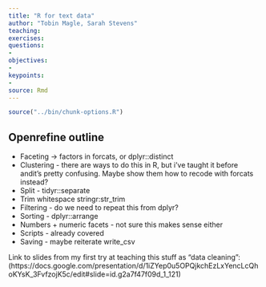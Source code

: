 ```yaml
---
title: "R for text data"
author: "Tobin Magle, Sarah Stevens"
teaching: 
exercises: 
questions:
- 
objectives:
- 
keypoints:
- 
source: Rmd
---
```


```r
source("../bin/chunk-options.R")
```

## Openrefine outline

- Faceting -> factors in forcats, or dplyr::distinct
- Clustering - there are ways to do this in R, but i’ve taught it before andit’s pretty confusing. Maybe show them how to recode with forcats instead?
- Split - tidyr::separate
- Trim whitespace stringr:str_trim
- Filtering - do we need to repeat this from dplyr?
- Sorting - dplyr::arrange
- Numbers + numeric facets - not sure this makes sense either
- Scripts - already covered
- Saving - maybe reiterate write_csv

Link to slides from my first try at teaching this stuff as "data cleaning": (https://docs.google.com/presentation/d/1iZYep0u5OPQjkchEzLxYencLcQhoKYsK_3FvfzojK5c/edit#slide=id.g2a7f47f09d_1_121)
